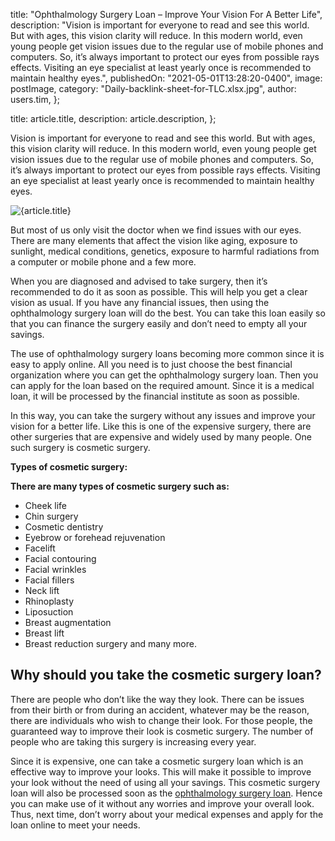 
  title: "Ophthalmology Surgery Loan – Improve Your Vision For A Better Life",
  description:
    "Vision is important for everyone to read and see this world. But with ages, this vision clarity will reduce. In this modern world, even young people get vision issues due to the regular use of mobile phones and computers. So, it’s always important to protect our eyes from possible rays effects. Visiting an eye specialist at least yearly once is recommended to maintain healthy eyes.",
  publishedOn: "2021-05-01T13:28:20-0400",
  image: postImage,
  category: "Daily-backlink-sheet-for-TLC.xlsx.jpg",
  author: users.tim,
};

  title: article.title,
  description: article.description,
};


Vision is important for everyone to read and see this world. But with ages, this vision clarity will reduce. In this modern world, even young people get vision issues due to the regular use of mobile phones and computers. So, it’s always important to protect our eyes from possible rays effects. Visiting an eye specialist at least yearly once is recommended to maintain healthy eyes.

<Image src={postImage} alt={article.title} />

But most of us only visit the doctor when we find issues with our eyes. There are many elements that affect the vision like aging, exposure to sunlight, medical conditions, genetics, exposure to harmful radiations from a computer or mobile phone and a few more.

When you are diagnosed and advised to take surgery, then it’s recommended to do it as soon as possible. This will help you get a clear vision as usual. If you have any financial issues, then using the ophthalmology surgery loan will do the best. You can take this loan easily so that you can finance the surgery easily and don’t need to empty all your savings.

The use of ophthalmology surgery loans becoming more common since it is easy to apply online. All you need is to just choose the best financial organization where you can get the ophthalmology surgery loan. Then you can apply for the loan based on the required amount. Since it is a medical loan, it will be processed by the financial institute as soon as possible.

In this way, you can take the surgery without any issues and improve your vision for a better life. Like this is one of the expensive surgery, there are other surgeries that are expensive and widely used by many people. One such surgery is cosmetic surgery.

**Types of cosmetic surgery:**

**There are many types of cosmetic surgery such as:**

- Cheek life
- Chin surgery
- Cosmetic dentistry
- Eyebrow or forehead rejuvenation
- Facelift
- Facial contouring
- Facial wrinkles
- Facial fillers
- Neck lift
- Rhinoplasty
- Liposuction
- Breast augmentation
- Breast lift
- Breast reduction surgery and many more.

## Why should you take the cosmetic surgery loan?

There are people who don’t like the way they look. There can be issues from their birth or from during an accident, whatever may be the reason, there are individuals who wish to change their look. For those people, the guaranteed way to improve their look is cosmetic surgery. The number of people who are taking this surgery is increasing every year.

Since it is expensive, one can take a cosmetic surgery loan which is an effective way to improve your looks. This will make it possible to improve your look without the need of using all your savings. This cosmetic surgery loan will also be processed soon as the [ophthalmology surgery loan](https://tlc.com.au/). Hence you can make use of it without any worries and improve your overall look. Thus, next time, don’t worry about your medical expenses and apply for the loan online to meet your needs.
